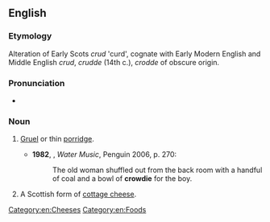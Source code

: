 ==English==
{{wikipedia}}

===Etymology===
Alteration of Early Scots ''crud'' 'curd', cognate with Early Modern English and Middle English ''crud'', ''crudde'' (14th c.), ''crodde'' of obscure origin.

===Pronunciation===
* {{a|UK}} {{IPA|en|/ˈkɹaʊdi/}}

===Noun===
{{en-noun|~}}

# {{lb|en|Scotland|now|_|historical}} [[gruel|Gruel]] or thin [[porridge]].
#* '''1982''', {{w|TC Boyle}}, ''Water Music'', Penguin 2006, p. 270:
#*: The old woman shuffled out from the back room with a handful of coal and a bowl of '''crowdie''' for the boy.
# A Scottish form of [[cottage cheese]].

[[Category:en:Cheeses]]
[[Category:en:Foods]]